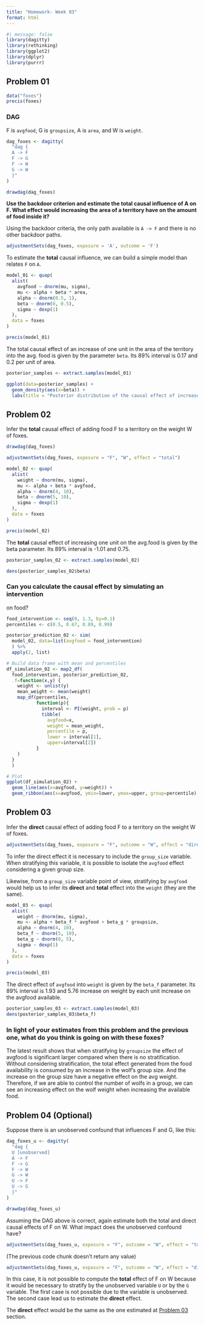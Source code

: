 ```yaml
---
title: "Homework- Week 03"
format: html
---
```


```r
#| message: false
library(dagitty)
library(rethinking)
library(ggplot2)
library(dplyr)
library(purrr)
```

## Problem 01

```r
data("foxes")
precis(foxes)
```

### DAG

F is `avgfood`, G is `groupsize`, A is `area`, and W is `weight`.

```r
dag_foxes <- dagitty(
  "dag {
  A -> F
  F -> G
  F -> W
  G -> W
  }"
)

drawdag(dag_foxes)
```

**Use the backdoor criterion and estimate the total causal influence of A on F. What effect would increasing the area of a territory have on the amount of food inside it?**

Using the backdoor criteria, the only path available is `A -> F` and there is no other backdoor paths.

```r
adjustmentSets(dag_foxes, exposure = 'A', outcome = 'F')
```

To estimate the **total** causal influence, we can build a simple model than relates `F` on `A`.

```r
model_01 <- quap(
  alist(
    avgfood ~ dnorm(mu, sigma),
    mu <- alpha + beta * area,
    alpha ~ dnorm(0.5, 1),
    beta ~ dnorm(0, 0.5),
    sigma ~ dexp(1)
  ),
  data = foxes
)

precis(model_01)
```

The total causal effect of an increase of one unit in the area of the territory into the avg. food is given by the parameter `beta`. Its 89% interval is 0.17 and 0.2 per unit of area.

```r
posterior_samples <- extract.samples(model_01)

ggplot(data=posterior_samples) +
  geom_density(aes(x=beta)) +
  labs(title = "Posterior distribution of the causal effect of increase one unit of area\ninto the avg. food.")
```

## Problem 02

Infer the **total** causal effect of adding food F to a territory on the weight W of foxes.

```r
drawdag(dag_foxes)
```

```r
adjustmentSets(dag_foxes, exposure = "F", "W", effect = "total")
```

```r
model_02 <- quap(
  alist(
    weight ~ dnorm(mu, sigma),
    mu <- alpha + beta * avgfood,
    alpha ~ dnorm(4, 10),
    beta ~ dnorm(5, 10),
    sigma ~ dexp(1)
  ),
  data = foxes
)

precis(model_02)
```

The **total** causal effect of increasing one unit on the avg.food is given by the beta parameter. Its 89% interval is -1.01 and 0.75.

```r
posterior_samples_02 <- extract.samples(model_02)

dens(posterior_samples_02$beta)
```

### Can you calculate the causal effect by simulating an intervention

on food?

```r
food_intervention <- seq(0, 1.3, by=0.1)
percentiles <- c(0.5, 0.67, 0.89, 0.99)

posterior_prediction_02 <- sim(
  model_02, data=list(avgfood = food_intervention)
  ) %>% 
  apply(2, list)

# Build data frame with mean and percentiles
df_simulation_02 <- map2_df(
  food_intervention, posterior_prediction_02,
  .f=function(x,y) {
    weight <- unlist(y)
    mean_weight <- mean(weight)
    map_df(percentiles, 
           function(p){
             interval <- PI(weight, prob = p)
             tibble(
               avgfood=x, 
               weight = mean_weight,
               percentile = p,
               lower = interval[1], 
               upper=interval[2])
           }
    )
  }
  )

# Plot
ggplot(df_simulation_02) +
  geom_line(aes(x=avgfood, y=weight)) +
  geom_ribbon(aes(x=avgfood, ymin=lower, ymax=upper, group=percentile), alpha = 0.3)
```

## Problem 03 {#problem-03}

Infer the **direct** causal effect of adding food F to a territory on the weight W of foxes.

```r
adjustmentSets(dag_foxes, exposure = "F", outcome = "W", effect = "direct")
```

To infer the direct effect it is necessary to include the `group_size` variable. When stratifying this variable, it is possible to isolate the `avgfood` effect considering a given group size.

Likewise, from a `group_size` variable point of view, stratifying by `avgfood` would help us to infer its **direct** and **total** effect into the `weight` (they are the same).

```r
model_03 <- quap(
  alist(
    weight ~ dnorm(mu, sigma),
    mu <- alpha + beta_f * avgfood + beta_g * groupsize,
    alpha ~ dnorm(4, 10),
    beta_f ~ dnorm(5, 10),
    beta_g ~ dnorm(0, 5),
    sigma ~ dexp(1)
  ),
  data = foxes
)

precis(model_03)
```

The direct effect of `avgfood` into `weight` is given by the `beta_f` parameter. Its 89% interval is 1.93 and 5.76 increase on weight by each unit increase on the avgfood available.

```r
posterior_samples_03 <- extract.samples(model_03)
dens(posterior_samples_03$beta_f)
```

### In light of your estimates from this problem and the previous one, what do you think is going on with these foxes?

The latest result shows that when stratifying by `groupsize` the effect of avgfood is significant larger compared when there is no stratification. Without considering stratification, the total effect generated from the food availability is consumed by an increase in the wolf's group size. And the increase on the group size have a negative effect on the avg weight. Therefore, if we are able to control the number of wolfs in a group, we can see an increasing effect on the wolf weight when increasing the available food.

## Problem 04 (Optional)

Suppose there is an unobserved confound that influences F and G, like this:

```r
dag_foxes_u <- dagitty(
  "dag {
  U [unobserved]
  A -> F
  F -> G
  F -> W
  G -> W
  U -> F
  U -> G
  }"
)

drawdag(dag_foxes_u)
```

Assuming the DAG above is correct, again estimate both the total and direct causal effects of F on W. What impact does the unobserved confound have?

```r
adjustmentSets(dag_foxes_u, exposure = "F", outcome = "W", effect = "total")
```

(The previous code chunk doesn't return any value)

```r
adjustmentSets(dag_foxes_u, exposure = "F", outcome = "W", effect = "direct")
```

In this case, it is not possible to compute the **total** effect of F on W because it would be necessary to stratify by the unobserved variable `U` or by the `G` variable. The first case is not possible due to the variable is unobserved. The second case lead us to estimate the **direct** effect.

The **direct** effect would be the same as the one estimated at [Problem 03](#problem-03) section.
